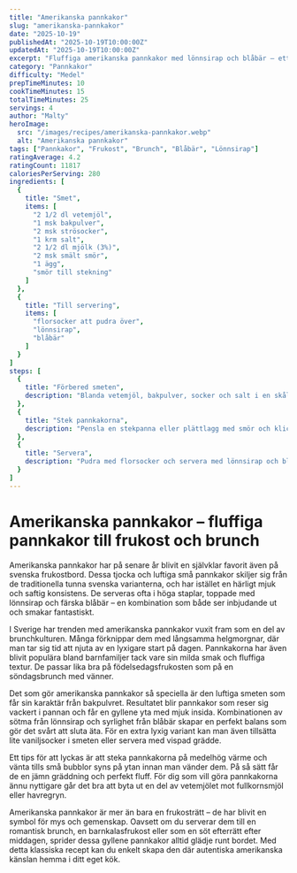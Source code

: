 ```yaml
---
title: "Amerikanska pannkakor"
slug: "amerikanska-pannkakor"
date: "2025-10-19"
publishedAt: "2025-10-19T10:00:00Z"
updatedAt: "2025-10-19T10:00:00Z"
excerpt: "Fluffiga amerikanska pannkakor med lönnsirap och blåbär – ett klassiskt recept som ger perfekta frukostpannkakor på under 30 minuter."
category: "Pannkakor"
difficulty: "Medel"
prepTimeMinutes: 10
cookTimeMinutes: 15
totalTimeMinutes: 25
servings: 4
author: "Malty"
heroImage:
  src: "/images/recipes/amerikanska-pannkakor.webp"
  alt: "Amerikanska pannkakor"
tags: ["Pannkakor", "Frukost", "Brunch", "Blåbär", "Lönnsirap"]
ratingAverage: 4.2
ratingCount: 11817
caloriesPerServing: 280
ingredients: [
  {
    title: "Smet",
    items: [
      "2 1/2 dl vetemjöl",
      "1 msk bakpulver",
      "2 msk strösocker",
      "1 krm salt",
      "2 1/2 dl mjölk (3%)",
      "2 msk smält smör",
      "1 ägg",
      "smör till stekning"
    ]
  },
  {
    title: "Till servering",
    items: [
      "florsocker att pudra över",
      "lönnsirap",
      "blåbär"
    ]
  }
]
steps: [
  {
    title: "Förbered smeten",
    description: "Blanda vetemjöl, bakpulver, socker och salt i en skål. Vispa ner mjölken, smöret och ägget tills smeten är slät."
  },
  {
    title: "Stek pannkakorna",
    description: "Pensla en stekpanna eller plättlagg med smör och klicka ut ca 1 1/2 msk smet per pannkaka. Grädda ca 1 1/2 minut per sida tills gyllenbruna."
  },
  {
    title: "Servera",
    description: "Pudra med florsocker och servera med lönnsirap och blåbär för en klassiskt amerikansk frukost."
  }
]
---
```


# Amerikanska pannkakor – fluffiga pannkakor till frukost och brunch

Amerikanska pannkakor har på senare år blivit en självklar favorit även på svenska frukostbord. Dessa tjocka och luftiga små pannkakor skiljer sig från de traditionella tunna svenska varianterna, och har istället en härligt mjuk och saftig konsistens. De serveras ofta i höga staplar, toppade med lönnsirap och färska blåbär – en kombination som både ser inbjudande ut och smakar fantastiskt.

I Sverige har trenden med amerikanska pannkakor vuxit fram som en del av brunchkulturen. Många förknippar dem med långsamma helgmorgnar, där man tar sig tid att njuta av en lyxigare start på dagen. Pannkakorna har även blivit populära bland barnfamiljer tack vare sin milda smak och fluffiga textur. De passar lika bra på födelsedagsfrukosten som på en söndagsbrunch med vänner.

Det som gör amerikanska pannkakor så speciella är den luftiga smeten som får sin karaktär från bakpulvret. Resultatet blir pannkakor som reser sig vackert i pannan och får en gyllene yta med mjuk insida. Kombinationen av sötma från lönnsirap och syrlighet från blåbär skapar en perfekt balans som gör det svårt att sluta äta. För en extra lyxig variant kan man även tillsätta lite vaniljsocker i smeten eller servera med vispad grädde.

Ett tips för att lyckas är att steka pannkakorna på medelhög värme och vänta tills små bubblor syns på ytan innan man vänder dem. På så sätt får de en jämn gräddning och perfekt fluff. För dig som vill göra pannkakorna ännu nyttigare går det bra att byta ut en del av vetemjölet mot fullkornsmjöl eller havregryn.

Amerikanska pannkakor är mer än bara en frukosträtt – de har blivit en symbol för mys och gemenskap. Oavsett om du serverar dem till en romantisk brunch, en barnkalasfrukost eller som en söt efterrätt efter middagen, sprider dessa gyllene pannkakor alltid glädje runt bordet. Med detta klassiska recept kan du enkelt skapa den där autentiska amerikanska känslan hemma i ditt eget kök.  
